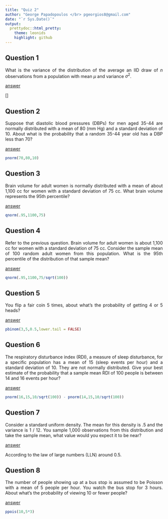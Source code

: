```yaml
---
title: "Quiz 2"
author: "George Papadopoulos </br> pgeorgios8@gmail.com"
date: "`r Sys.Date()`"
output:
  prettydoc::html_pretty:
    theme: leonids
    highlight: github
---
```

<style>body{text-align: justify}</style>

## Question 1

What is the variance of the distribution of the average an IID draw of $n$ observations from a population with mean
$\mu$ and variance $\sigma^2$.

<u>answer</u>

\[\frac{\sigma^2}{n}\]

## Question 2

Suppose that diastolic blood pressures (DBPs) for men aged 35-44 are normally distributed with a mean of 80 (mm Hg) and a
standard deviation of 10. About what is the probability that a random 35-44 year old has a DBP less than 70?

<u>answer</u>

```r
pnorm(70,80,10)
```

## Question 3

Brain volume for adult women is normally distributed with a mean of about 1,100 cc for women with a standard deviation
of 75 cc. What brain volume represents the 95th percentile?

<u>answer</u>

```r
qnorm(.95,1100,75)
```

## Question 4

Refer to the previous question. Brain volume for adult women is about 1,100 cc for women with a standard deviation of
75 cc. Consider the sample mean of 100 random adult women from this population. What is the 95th percentile of the
distribution of that sample mean? 

<u>answer</u>

```r
qnorm(.95,1100,75/sqrt(100))
```

## Question 5

You flip a fair coin 5 times, about what's the probability of getting 4 or 5 heads?

<u>answer</u>

```r
pbinom(3,5,0.5,lower.tail = FALSE)
```

## Question 6

The respiratory disturbance index (RDI), a measure of sleep disturbance, for a specific population has a mean of 15
(sleep events per hour) and a standard deviation of 10. They are not normally distributed. Give your best estimate of
the probability that a sample mean RDI of 100 people is between 14 and 16 events per hour?

<u>answer</u>

```r
pnorm(16,15,10/sqrt(100)) - pnorm(14,15,10/sqrt(100))
```

## Question 7

Consider a standard uniform density. The mean for this density is .5 and the variance is 1 / 12. You sample 1,000
observations from this distribution and take the sample mean, what value would you expect it to be near?

<u>answer</u>

According to the law of large numbers (LLN) around 0.5.

## Question 8

The number of people showing up at a bus stop is assumed to be Poisson with a mean of 5 people per hour. You watch
the bus stop for 3 hours. About what's the probability of viewing 10 or fewer people?

<u>answer</u>

```r
ppois(10,5*3)
```
